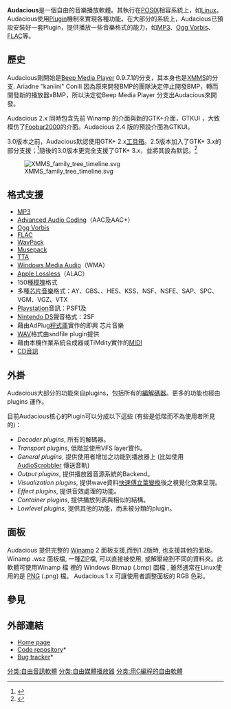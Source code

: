 {{noteTA
|G1=IT
|G2=FL
}}
{{Infobox software
| name                   = Audacious
| logo                   = Audacious-2.4-logo.svg
| logo size              = 50px
| screenshot             = Audacious 4.1 screenshot.png
| screenshot size        = 300px
| caption                = 在Arch Linux上執行的Audacious 4.1
| developer              = Audacious Team
| released               = {{Start date and age|2005|10|24}}
| latest_release_version = 4.1
| latest_release_date    = {{Release date and age|2021|02|01}}
| programming language   = [[C语言|C]]及[[C++|C++]]（[[GTK+|GTK+]]）
| operating system       = [[POSIX|POSIX]]相容
| genre                  = [[媒体播放器|媒体播放器]]
| license                = [[GNU_通用公共许可证|GNU 通用公共许可证]]
| website                = https://audacious-media-player.org/
}}
'''Audacious'''是一個自由的音樂播放軟體。其執行在[[POSIX|POSIX]]相容系統上，如[[Linux|Linux]]。
Audacious使用[[外掛程式|Plugin]]機制來實現各種功能。在大部分的系統上，Audacious已預設安裝好一套Plugin，提供播放一些音樂格式的能力，如[[MP3|MP3]]、[[Ogg_Vorbis|Ogg Vorbis]]、[[FLAC|FLAC]]等。

==歷史==
Audacious剛開始是[[Beep_Media_Player|Beep Media Player]] 0.9.7.1的分支，其本身也是[[XMMS|XMMS]]的分支. Ariadne "kaniini" Conill 因為原來開發BMP的團隊決定停止開發BMP，轉而開發新的播放器xBMP，所以決定從Beep Media Player 分支出Audacious來開發。

Audacious 2.x 同時包含先前 Winamp 的介面與新的GTK+介面，GTKUI ，大致模仿了[[Foobar2000|Foobar2000]]的介面。Audacious 2.4 版的預設介面為GTKUI。

3.0版本之前，Audacious默認使用GTK+ 2.x[[部件工具箱|工具箱]]。2.5版本加入了GTK+ 3.x的部分支援；<ref>{{cite web |title=Audacious 2.5 release announcement |url=http://boards.audacious-media-player.org/viewtopic.php?f=1&t=477 |deadurl=yes |archiveurl=https://web.archive.org/web/20110622034010/http://boards.audacious-media-player.org/viewtopic.php?f=1&t=477 |archivedate=2011-06-22 |accessdate=2014-01-25 }}</ref>隨後的3.0版本更完全支援了GTK+ 3.x，並將其設為默認。<ref>{{cite web |title=Audacious 3.0-alpha1 release announcement |url=http://boards.audacious-media-player.org/viewtopic.php?f=1&t=487 |deadurl=yes |archiveurl=https://web.archive.org/web/20110724085406/http://boards.audacious-media-player.org/viewtopic.php?f=1&t=487 |archivedate=2011-07-24 |accessdate=2014-01-25 }}</ref>


[[File:XMMS_family_tree_timeline.svg|center]]

==格式支援==
* [[MP3|MP3]]
* [[Advanced_Audio_Coding|Advanced Audio Coding]]（AAC及AAC+）
* [[Ogg_Vorbis|Ogg Vorbis]]
* [[FLAC|FLAC]]
* [[WavPack|WavPack]]
* [[Musepack|Musepack]]
* [[TTA|TTA]]
* [[Windows_Media_Audio|Windows Media Audio]]（WMA）
* [[Apple_Lossless|Apple Lossless]]（ALAC）
* 150種[[模块文件|模塊]]格式
* 多種[[芯片音樂|芯片音樂]]格式：AY、GBS、{{link-en|GYM|GYM}}、HES、KSS、NSF、NSFE、SAP、SPC、VGM、VGZ、VTX
* [[Playstation|Playstation]]音訊：PSF1及{{link-en|PSF2|PSF2}}
* [[Nintendo_DS|Nintendo DS]]聲音格式：2SF
* 藉由AdPlug[[程式庫|程式庫]]實作的即興<!-- Ad-lib -->芯片音樂
* [[WAV|WAV]]格式由sndfile plugin提供
* 藉由本機作業系統合成器或TiMdity實作的[[MIDI|MIDI]]
* [[CDDA|CD音訊]]

==外掛==
Audacious大部分的功能來自plugins，包括所有的[[編解碼器|編解碼器]]。更多的功能也經由 plugins 運作。

目前Audacious核心的Plugin可以分成以下這些 (有些是低階而不為使用者所見的)：

* ''Decoder plugins'', 所有的解碼器。
* ''Transport plugins'', 低階並使用VFS layer實作。
* ''General plugins'', 提供使用者增加之功能到播放器上 (比如使用 [[AudioScrobbler|AudioScrobbler]] 傳送音軌)
* ''Output plugins'', 提供播放器音源系統的Backend。
* ''Visualization plugins'', 提供wave資料[[快速傅立葉變換|快速傅立葉變換]]後之視覺化效果呈現。
* ''Effect plugins'', 提供音效處理的功能。
* ''Container plugins'', 提供播放列表與相似的結構。
* ''Lowlevel plugins'', 提供其他的功能，而未被分類的plugin。

==面板==
Audacious 提供完整的 [[Winamp|Winamp]] 2 面板支援,而到1.2版時, 也支援其他的面板。  Winamp .wsz 面板檔, 一種[[ZIP_(文件格式)|ZIP]]檔, 可以直接被使用, 或解壓縮到不同的資料夾。此軟體可使用Winamp 檔 裡的 Windows Bitmap (.bmp) 圖檔 , 雖然通常在Linux使用的是 [[PNG|PNG]] (.png) 檔。 Audacious 1.x 可讓使用者調整面板的 RGB 色彩。

== 參見 ==
{{reflist}}

==外部連結==
*[http://audacious-media-player.org Home page]{{Wayback|url=http://audacious-media-player.org/ |date=20200404101652 }}
*[https://web.archive.org/web/20100621032950/http://hg.atheme.org/audacious Code repository]*
*[https://web.archive.org/web/20101113213054/http://jira.atheme.org/browse/AUD Bug tracker]*

{{媒体播放器 (应用软件)}}

[[分类:自由音訊軟體|分类:自由音訊軟體]]
[[分类:自由媒體播放器|分类:自由媒體播放器]]
[[分类:用C編程的自由軟體|分类:用C編程的自由軟體]]